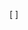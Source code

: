 \[
\begin{eqnarray}
\frac{\sum_{i=1}^Nx_i}{N} &=& \frac{ `r sum(x)` }{ `r N` }\\
&=&`r mean(x)`
\end{eqnarray}
\]